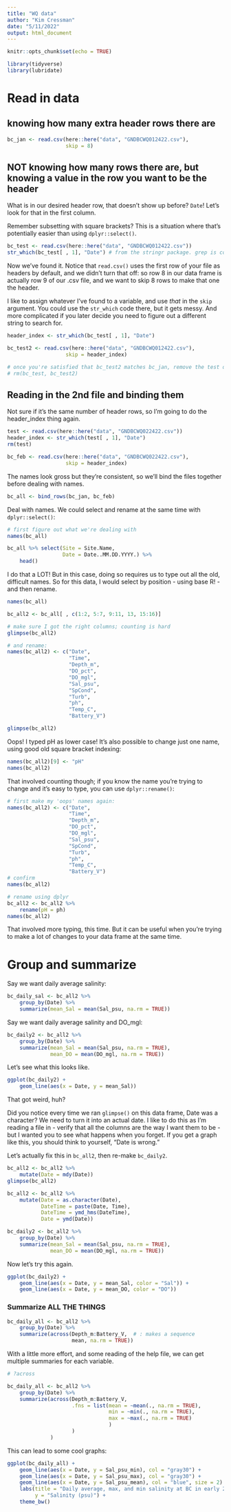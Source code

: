```yaml
---
title: "WQ data"
author: "Kim Cressman"
date: "5/11/2022"
output: html_document
---
```


```r
knitr::opts_chunk$set(echo = TRUE)
```

```r
library(tidyverse)
library(lubridate)
```

# Read in data  

## knowing how many extra header rows there are  

```r
bc_jan <- read.csv(here::here("data", "GNDBCWQ012422.csv"),
                   skip = 8)
```

## NOT knowing how many rows there are, but knowing a value in the row you want to be the header  

What is in our desired header row, that doesn't show up before? `Date`! Let's look for that in the first column.  

Remember subsetting with square brackets? This is a situation where that's potentially easier than using `dplyr::select()`.  

```r
bc_test <- read.csv(here::here("data", "GNDBCWQ012422.csv"))
str_which(bc_test[ , 1], "Date") # from the stringr package. grep is comparable in base R.

```

Now we've found it. Notice that `read.csv()` uses the first row of your file as headers by default, and we didn't turn that off: so row 8 in our data frame is actually row 9 of our .csv file, and we want to skip 8 rows to make that one the header.  

I like to assign whatever I've found to a variable, and use *that* in the `skip` argument. You could use the `str_which` code there, but it gets messy. And more complicated if you later decide you need to figure out a different string to search for.  

```r
header_index <- str_which(bc_test[ , 1], "Date")

bc_test2 <- read.csv(here::here("data", "GNDBCWQ012422.csv"),
                   skip = header_index)

# once you're satisfied that bc_test2 matches bc_jan, remove the test data frames
# rm(bc_test, bc_test2)
```


## Reading in the 2nd file and binding them  

Not sure if it's the same number of header rows, so I'm going to do the header_index thing again.

```r
test <- read.csv(here::here("data", "GNDBCWQ022422.csv"))
header_index <- str_which(test[ , 1], "Date")
rm(test)

bc_feb <- read.csv(here::here("data", "GNDBCWQ022422.csv"),
                   skip = header_index)
```

The names look gross but they're consistent, so we'll bind the files together before dealing with names.  

```r
bc_all <- bind_rows(bc_jan, bc_feb)
```


Deal with names. We could select and rename at the same time with `dplyr::select()`:  

```r
# first figure out what we're dealing with
names(bc_all)

bc_all %>% select(Site = Site.Name,
                  Date = Date..MM.DD.YYYY.) %>% 
    head()
```

I do that a LOT! But in this case, doing so requires us to type out all the old, difficult names. So for this data, I would select by position - using base R! - and then rename.  

```r
names(bc_all)

bc_all2 <- bc_all[ , c(1:2, 5:7, 9:11, 13, 15:16)]

# make sure I got the right columns; counting is hard
glimpse(bc_all2)    

# and rename:
names(bc_all2) <- c("Date",
                    "Time",
                    "Depth_m",
                    "DO_pct",
                    "DO_mgl",
                    "Sal_psu",
                    "SpCond",
                    "Turb",
                    "ph",
                    "Temp_C",
                    "Battery_V")

glimpse(bc_all2)
```

Oops! I typed pH as lower case! It's also possible to change just one name, using good old square bracket indexing:  

```r
names(bc_all2)[9] <- "pH"
names(bc_all2)
```

That involved counting though; if you know the name you're trying to change and it's easy to type, you can use `dplyr::rename()`:  

```r
# first make my 'oops' names again:
names(bc_all2) <- c("Date",
                    "Time",
                    "Depth_m",
                    "DO_pct",
                    "DO_mgl",
                    "Sal_psu",
                    "SpCond",
                    "Turb",
                    "ph",
                    "Temp_C",
                    "Battery_V")
# confirm
names(bc_all2)

# rename using dplyr
bc_all2 <- bc_all2 %>% 
    rename(pH = ph)
names(bc_all2)
```

That involved more typing, this time. But it can be useful when you're trying to make a lot of changes to your data frame at the same time.  


# Group and summarize  

Say we want daily average salinity:  

```r
bc_daily_sal <- bc_all2 %>% 
    group_by(Date) %>% 
    summarize(mean_Sal = mean(Sal_psu, na.rm = TRUE))
```

Say we want daily average salinity and DO_mgl:  

```r
bc_daily2 <- bc_all2 %>% 
    group_by(Date) %>% 
    summarize(mean_Sal = mean(Sal_psu, na.rm = TRUE),
              mean_DO = mean(DO_mgl, na.rm = TRUE))
```

Let's see what this looks like.  

```r
ggplot(bc_daily2) +
    geom_line(aes(x = Date, y = mean_Sal))
```

That got weird, huh?  




Did you notice every time we ran `glimpse()` on this data frame, Date was a character? We need to turn it into an actual date. I like to do this as I'm reading a file in - verify that all the columns are the way I want them to be - but I wanted you to see what happens when you forget. If you get a graph like this, you should think to yourself, "Date is wrong."  

Let's actually fix this in `bc_all2`, then re-make `bc_daily2`.  

```r
bc_all2 <- bc_all2 %>% 
    mutate(Date = mdy(Date))
glimpse(bc_all2)

bc_all2 <- bc_all2 %>% 
    mutate(Date = as.character(Date),
           DateTime = paste(Date, Time),
           DateTime = ymd_hms(DateTime),
           Date = ymd(Date))

bc_daily2 <- bc_all2 %>% 
    group_by(Date) %>% 
    summarize(mean_Sal = mean(Sal_psu, na.rm = TRUE),
              mean_DO = mean(DO_mgl, na.rm = TRUE))
```

Now let's try this again.  

```r
ggplot(bc_daily2) +
    geom_line(aes(x = Date, y = mean_Sal, color = "Sal")) +
    geom_line(aes(x = Date, y = mean_DO, color = "DO"))
```


### Summarize ALL THE THINGS  

```r
bc_daily_all <- bc_all2 %>% 
    group_by(Date) %>% 
    summarize(across(Depth_m:Battery_V,  # : makes a sequence
                     mean, na.rm = TRUE))
```

With a little more effort, and some reading of the help file, we can get multiple summaries for each variable.  

```r
# ?across

bc_daily_all <- bc_all2 %>% 
    group_by(Date) %>% 
    summarize(across(Depth_m:Battery_V,
                     .fns = list(mean = ~mean(., na.rm = TRUE),
                                 min = ~min(., na.rm = TRUE),
                                 max = ~max(., na.rm = TRUE)
                                 )
                     )
              )
```

This can lead to some cool graphs:  

```r
ggplot(bc_daily_all) +
    geom_line(aes(x = Date, y = Sal_psu_min), col = "gray30") +
    geom_line(aes(x = Date, y = Sal_psu_max), col = "gray30") +
    geom_line(aes(x = Date, y = Sal_psu_mean), col = "blue", size = 2) +
    labs(title = "Daily average, max, and min salinity at BC in early 2022",
         y = "Salinity (psu)") +
    theme_bw()
```

